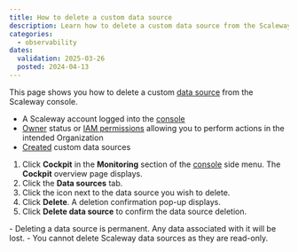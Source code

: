 ```yaml
---
title: How to delete a custom data source
description: Learn how to delete a custom data source from the Scaleway console. Follow the steps to navigate to the data sources tab, select the data source, and confirm its deletion.
categories:
  - observability
dates:
  validation: 2025-03-26
  posted: 2024-04-13
---
```



This page shows you how to delete a custom [data source](/cockpit/concepts/#data-sources) from the Scaleway console.

<Requirements />

  - A Scaleway account logged into the [console](https://console.scaleway.com)
  - [Owner](/iam/concepts/#owner) status or [IAM permissions](/iam/concepts/#permission) allowing you to perform actions in the intended Organization
  - [Created](/cockpit/how-to/create-external-data-sources/) custom data sources

1. Click **Cockpit** in the **Monitoring** section of the [console](https://console.scaleway.com/) side menu. The **Cockpit** overview page displays.
2. Click the **Data sources** tab.
3. Click the <Icon name="more" /> icon next to the data source you wish to delete.
4. Click **Delete**. A deletion confirmation pop-up displays.
5. Click **Delete data source** to confirm the data source deletion.

<Message type="important">
  - Deleting a data source is permanent. Any data associated with it will be lost.
  - You cannot delete Scaleway data sources as they are read-only.
</Message>


